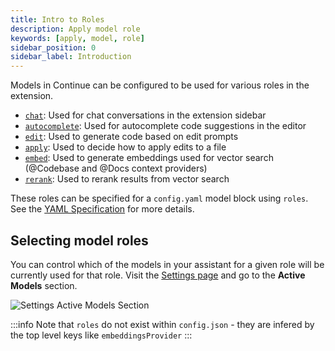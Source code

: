 ```yaml
---
title: Intro to Roles
description: Apply model role
keywords: [apply, model, role]
sidebar_position: 0
sidebar_label: Introduction
---
```



Models in Continue can be configured to be used for various roles in the extension.

- [`chat`](./chat.md): Used for chat conversations in the extension sidebar
- [`autocomplete`](./autocomplete.md): Used for autocomplete code suggestions in the editor
- [`edit`](./edit.mdx): Used to generate code based on edit prompts
- [`apply`](./apply.mdx): Used to decide how to apply edits to a file
- [`embed`](./embeddings.mdx): Used to generate embeddings used for vector search (@Codebase and @Docs context providers)
- [`rerank`](./reranking.mdx): Used to rerank results from vector search

These roles can be specified for a `config.yaml` model block using `roles`. See the [YAML Specification](../../yaml-reference.md#models) for more details.

## Selecting model roles

You can control which of the models in your assistant for a given role will be currently used for that role. Visit the [Settings page](../settings.md) and go to the **Active Models** section.

![Settings Active Models Section](/img/settings-model-roles.png)

:::info
Note that `roles` do not exist within `config.json` - they are infered by the top level keys like `embeddingsProvider`
:::
